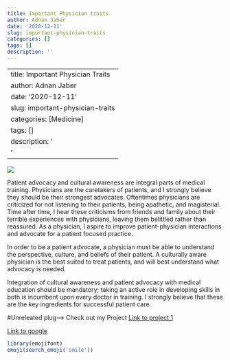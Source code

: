```yaml
---
title: Important Physician traits
author: Adnan Jaber
date: '2020-12-11'
slug: important-physician-traits
categories: []
tags: []
description: ''
---
```

---
title: Important Physician Traits
author: Adnan Jaber
date: '2020-12-11'
slug: important-physician-traits
categories: [Medicine]
tags: []
description: '
'
---

![](/2020-12-11-important-physician-traits/index_files/stethoscope-cartoon.png)


Patient advocacy and cultural awareness are integral parts of medical training. Physicians are the caretakers of patients, and I strongly believe they should be their strongest advocates. Oftentimes physicians are criticized for not listening to their patients, being apathetic, and magisterial. Time after time, I hear these criticisms from friends and family about their terrible experiences with physicians, leaving them belittled rather than reassured. As a physician, I aspire to improve patient-physician interactions and advocate for a patient focused practice. 

In order to be a patient advocate, a physician must be able to understand the perspective, culture, and beliefs of their patient. A culturally aware physician is the best suited to treat patients, and will best understand what advocacy is needed. 

Integration of cultural awareness and patient advocacy with medical education should be mandatory; taking an active role in developing skills in both is incumbent upon every doctor in training. I strongly believe that these are the key ingredients for successful patient care.


#Unreleated plug--> Check out my Project  [Link to project 1](/projects/project1/)

[Link to google](https://www.google.com)
```r
library(emojifont)
emoji(search_emoji('smile'))
```

